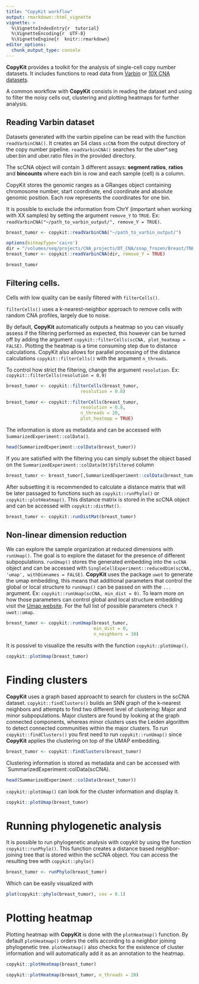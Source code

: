 ```yaml
---
title: "CopyKit workflow"
output: rmarkdown::html_vignette
vignette: >
  %\VignetteIndexEntry{r  tutorial}
  %\VignetteEncoding{r  UTF-8}
  %\VignetteEngine{r  knitr::rmarkdown}
editor_options: 
  chunk_output_type: console
---
```


  **CopyKit** provides a toolkit for the analysis of single-cell copy number datasets. It includes functions to read data from [Varbin](https://www.ncbi.nlm.nih.gov/pmc/articles/PMC4417119/) or [10X CNA datasets](https://www.10xgenomics.com/solutions/single-cell-cnv/).
  
  A common workflow with **CopyKit** consists in reading the dataset and using to filter the noisy cells out, clustering and plotting heatmaps for further analysis.

## Reading Varbin dataset

  Datasets generated with the varbin pipeline can be read with the function `readVarbinCNA()`. It creates an S4 class `scCNA` from the output directory of the copy number pipeline.
  `readVarbinCNA()` searches for the uber*.seg uber.bin and uber.ratio files in the provided directory.
  
  The scCNA object will contain 3 different assays: **segment ratios**, **ratios** and **bincounts** where each bin is row and each sample (cell) is a column.
  
  CopyKit stores the genomic ranges as a GRanges object containing chromosome number, start coordinate, end coordinate and absolute genomic position. 
  Each row represents the coordinates for one bin.
  
  It is possible to exclude the information from ChrY (important when working with XX samples) by setting the argument `remove_Y` to `TRUE`. Ex: `readVarbinCNA("~/path_to_varbin_output/", remove_Y = TRUE)`.

``` r
breast_tumor <- copykit::readVarbinCNA("~/path_to_varbin_output/")
```

```r
options(bitmapType='cairo')
dir = "/volumes/seq/projects/CNA_projects/DT_CNA/snap_frozen/Breast/TNBC/TN20/"
breast_tumor <- copykit::readVarbinCNA(dir, remove_Y = TRUE)
```

```r
breast_tumor
```

## Filtering cells.

Cells with low quality can be easily filtered with `filterCells()`.

`filterCells()` uses a k-nearest-neighbor approach to remove cells with random CNA profiles, largely due to noise.

By default, **CopyKit** automatically outputs a heatmap so you can visually assess if the filtering performed as expected, this however can be turned off by adding the argument `copykit::filterCells(scCNA, plot_heatmap = FALSE)`. Plotting the heatmap is a time consuming step due to distance calculations. CopyKit also allows for parallel processing of the distance calculations `copykit::filterCells()` with the argument `n_threads`.

To control how strict the filtering, change the argument `resolution`. Ex: `copykit::filterCells(resolution = 0.9)`

```r
breast_tumor <- copykit::filterCells(breast_tumor,
                            resolution = 0.8)
```

```r
breast_tumor <- copykit::filterCells(breast_tumor,
                            resolution = 0.8,
                            n_threads = 20,
                            plot_heatmap = TRUE)
```

The information is store as metadata and can be accessed with `SummarizedExperiment::colData()`.

```r
head(SummarizedExperiment::colData(breast_tumor))
```

If you are satisfied with the filtering you can simply subset the object based on the `SummarizedExperiment::colData(bt)$filtered` column

```r
breast_tumor <- breast_tumor[,SummarizedExperiment::colData(breast_tumor)$filtered == "kept"]
```

After subsetting it is recommended to calculate a distance matrix that will be later passaged to functions such as `copykit::runPhylo()` or `copykit::plotHeatmap()`. This distance matrix is stored in the scCNA object and can be accessed with `copykit::distMat()`.

```r
breast_tumor <- copykit::runDistMat(breast_tumor)
```

## Non-linear dimension reduction

We can explore the sample organization at reduced dimensions with `runUmap()`. The goal is to explore the dataset for the presence of different subpopulations.
`runUmap()` stores the generated embedding into the `scCNA` object and can be accessed with `SingleCellExperiment::reducedDim(scCNA, 'umap', withDimnames = FALSE)`.
**CopyKit** uses the package `uwot` to generate the umap embedding, this means that additional parameters that control the global or local structure to `runUmap()` can be passed on with the `...` argument. Ex: `copykit::runUmap(scCNA, min_dist = 0)`. To learn more on how those parameters can control global and local structure embedding visit the [Umap website](https://umap-learn.readthedocs.io/en/latest/clustering.html). For the full list of possible parameters check `?uwot::umap`.

```r
breast_tumor <- copykit::runUmap(breast_tumor,
                                 min_dist = 0,
                                 n_neighbors = 30)
```

It is possivel to visualize the results with the function `copykit::plotUmap()`.

```r
copykit::plotUmap(breast_tumor)
```

# Finding clusters

**CopyKit** uses a graph based approacht to search for clusters in the scCNA dataset. `copykit::findClusters()` builds an SNN graph of the k-nearest neighbors and attempts to find two different level of clustering: Major and minor subpopulations.
Major clusters are found by looking at the graph connected components, whereas minor clusters uses the Leiden algorithm to detect connected communities within the major clusters.
To run `copykit::findClusters()` you first need to run `copykit::runUmap()` since **CopyKit** applies the clustering on top of the UMAP embedding.

```r
breast_tumor <- copykit::findClusters(breast_tumor)
```

Clustering information is stored as metadata and can be accessed with `SummarizedExperiment::colData(scCNA).

```r
head(SummarizedExperiment::colData(breast_tumor))
```

`copykit::plotUmap()` can look for the cluster information and display it.

```r
copykit::plotUmap(breast_tumor)
```

# Running phylogenetic analysis
It is possible to run phylogenetic analysis with copykit by using the function `copykit::runPhylo()`. This function creates a distance based neighbor-joining tree that is stored within the scCNA object. You can access the resulting tree with `copykit::phylo()`

```r
breast_tumor <- runPhylo(breast_tumor)
```

Which can be easily visualized with
```r
plot(copykit::phylo(breast_tumor), cex = 0.1)
```

# Plotting heatmap

Plotting heatmap with **CopyKit** is done with the `plotHeatmap()` function. By default `plotHeatmap()` orders the cells according to a neighbor joining phylogenetic tree. `plotHeatmap()` also checks for the existence of cluster information and will automatically add it as an annotation to the heatmap.

```r
copykit::plotHeatmap(breast_tumor)
```

```r
copykit::plotHeatmap(breast_tumor, n_threads = 20)
```




